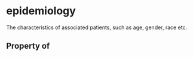 # epidemiology

The characteristics of associated patients, such as age, gender, race etc.

## Property of




